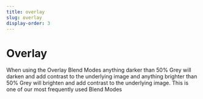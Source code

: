 ```yaml
---
title: overlay
slug: overlay
display-order: 3
---
```


# Overlay

When using the Overlay Blend Modes anything darker than 50% Grey will darken and add contrast to the underlying image and anything brighter than 50% Grey will brighten and add contrast to the underlying image. This is one of our most frequently used Blend Modes